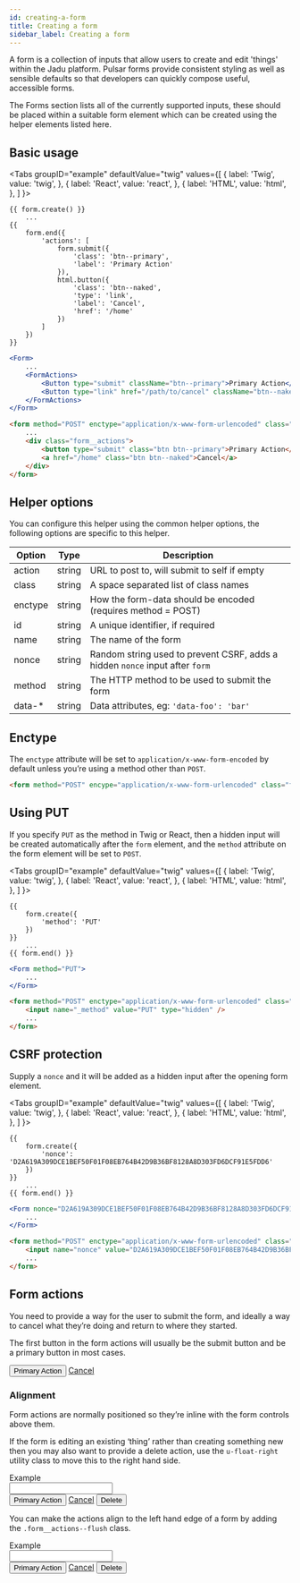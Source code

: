 ```yaml
---
id: creating-a-form
title: Creating a form
sidebar_label: Creating a form
---
```



A form is a collection of inputs that allow users to create and edit 'things' within the Jadu platform. Pulsar forms provide consistent styling as well as sensible defaults so that developers can quickly compose useful, accessible forms.

The Forms section lists all of the currently supported inputs, these should be placed within a suitable form element which can be created using the helper elements listed here.

## Basic usage

<Tabs
  groupID="example"
  defaultValue="twig"
  values={[
    { label: 'Twig', value: 'twig', },
    { label: 'React', value: 'react', },
    { label: 'HTML', value: 'html', },
  ]
}>
<TabItem value="twig">

```twig
{{ form.create() }}
    ...
{{
    form.end({
        'actions': [
            form.submit({
                'class': 'btn--primary',
                'label': 'Primary Action'
            }),
            html.button({
                'class': 'btn--naked',
                'type': 'link',
                'label': 'Cancel',
                'href': '/home'
            })
        ]
    })
}}
```

</TabItem>
<TabItem value="react">

```jsx
<Form>
    ...
    <FormActions>
        <Button type="submit" className="btn--primary">Primary Action</Button>
        <Button type="link" href="/path/to/cancel" className="btn--naked">Cancel</Button>
    </FormActions>
</Form>
```

</TabItem>
<TabItem value="html">

```html
<form method="POST" enctype="application/x-www-form-urlencoded" class="form">
    ...
    <div class="form__actions">
        <button type="submit" class="btn btn--primary">Primary Action</button>
        <a href="/home" class="btn btn--naked">Cancel</a>
    </div>
</form>
```

</TabItem>
</Tabs>

## Helper options

You can configure this helper using the common helper options, the following options are specific to this helper.

| Option | Type | Description |
| ------ | ---- | ----------- |
| action | string | URL to post to, will submit to self if empty |
| class | string | A space separated list of class names |
| enctype | string | How the form-data should be encoded (requires method = POST) |
| id | string | A unique identifier, if required |
| name | string | The name of the form |
| nonce | string | Random string used to prevent CSRF, adds a hidden `nonce` input after `form` |
| method | string | The HTTP method to be used to submit the form |
| data-* | string | Data attributes, eg: `'data-foo': 'bar'` |

## Enctype

The `enctype` attribute will be set to `application/x-www-form-encoded` by default unless you’re using a method other than `POST`.

```html
<form method="POST" encype="application/x-www-form-urlencoded" class="form">
```

## Using PUT

If you specify `PUT` as the method in Twig or React, then a hidden input will be created automatically after the `form` element, and the `method` attribute on the form element will be set to `POST`.

<Tabs
  groupID="example"
  defaultValue="twig"
  values={[
    { label: 'Twig', value: 'twig', },
    { label: 'React', value: 'react', },
    { label: 'HTML', value: 'html', },
  ]
}>
<TabItem value="twig">

```twig
{{
    form.create({
        'method': 'PUT'
    })
}}
    ...
{{ form.end() }}
```

</TabItem>
<TabItem value="react">

```jsx
<Form method="PUT">
    ...
</Form>
```

</TabItem>
<TabItem value="html">

```html
<form method="POST" enctype="application/x-www-form-urlencoded" class="form">
    <input name="_method" value="PUT" type="hidden" />
    ...
</form>
```

</TabItem>
</Tabs>

## CSRF protection

Supply a `nonce` and it will be added as a hidden input after the opening form element.

<Tabs
  groupID="example"
  defaultValue="twig"
  values={[
    { label: 'Twig', value: 'twig', },
    { label: 'React', value: 'react', },
    { label: 'HTML', value: 'html', },
  ]
}>
<TabItem value="twig">

```twig
{{
    form.create({
        'nonce': 'D2A619A309DCE1BEF50F01F08EB764B42D9B36BF8128A8D303FD6DCF91E5FDD6'
    })
}}
    ...
{{ form.end() }}
```

</TabItem>
<TabItem value="react">

```jsx
<Form nonce="D2A619A309DCE1BEF50F01F08EB764B42D9B36BF8128A8D303FD6DCF91E5FDD6">
    ...
</Form>
```

</TabItem>
<TabItem value="html">

```html
<form method="POST" enctype="application/x-www-form-urlencoded" class="form">
    <input name="nonce" value="D2A619A309DCE1BEF50F01F08EB764B42D9B36BF8128A8D303FD6DCF91E5FDD6" type="hidden" />
    ...
</form>
```

</TabItem>
</Tabs>

## Form actions

You need to provide a way for the user to submit the form, and ideally a way to cancel what they’re doing and return to where they started. 

The first button in the form actions will usually be the submit button and be a primary button in most cases.

<div className="d-example">
    <form method="POST" encType="application/x-www-form-urlencoded" class="form">
        <div class="form__actions">
            <button type="submit" class="btn btn--primary">Primary Action</button>
            <a href="/home" class="btn btn--naked">Cancel</a>
        </div>
    </form>
</div>

### Alignment

Form actions are normally positioned so they’re inline with the form controls above them.

If the form is editing an existing ‘thing’ rather than creating something new then you may also want to provide a delete action, use the `u-float-right` utility class to move this to the right hand side.

<div className="d-example">
    <form method="POST" encType="application/x-www-form-urlencoded" class="form">
        <div className="form__group">
            <label htmlFor="example" className="control__label">Example</label>
            <div className="controls">
                <input id="example" name="example" type="text" className="form__control" />
            </div>
        </div>
        <div class="form__actions">
            <button type="submit" class="btn btn--primary">Primary Action</button>
            <a href="/home" class="btn btn--naked">Cancel</a>
            <button class="btn btn--danger u-float-right">Delete</button>
        </div>
    </form>
</div>

You can make the actions align to the left hand edge of a form by adding the `.form__actions--flush` class.

<div className="d-example">
    <form method="POST" encType="application/x-www-form-urlencoded" class="form">
        <div className="form__group">
            <label htmlFor="example" className="control__label">Example</label>
            <div className="controls">
                <input id="example" name="example" type="text" className="form__control" />
            </div>
        </div>
        <div class="form__actions form__actions--flush">
            <button type="submit" class="btn btn--primary">Primary Action</button>
            <a href="/home" class="btn btn--naked">Cancel</a>
            <button class="btn btn--danger u-float-right">Delete</button>
        </div>
    </form>
</div>

